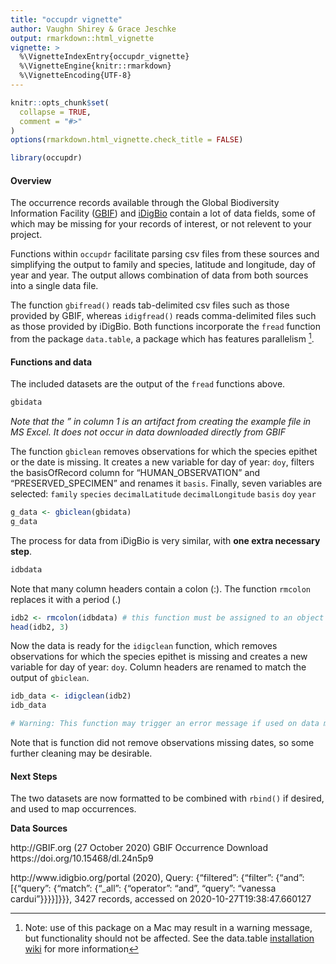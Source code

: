 ```yaml
---
title: "occupdr vignette"
author: Vaughn Shirey & Grace Jeschke
output: rmarkdown::html_vignette
vignette: >
  %\VignetteIndexEntry{occupdr_vignette}
  %\VignetteEngine{knitr::rmarkdown}
  %\VignetteEncoding{UTF-8}
---
```


```r
knitr::opts_chunk$set(
  collapse = TRUE,
  comment = "#>"
)
options(rmarkdown.html_vignette.check_title = FALSE)
```

```r
library(occupdr)
```


#### Overview
The occurrence records available through the Global Biodiversity Information Facility ([GBIF](www.gbif.org)) and [iDigBio](www.idigbio.org) contain a lot of data fields, some of which may be missing for your records of interest, or not relevent to your project. 

Functions within `occupdr` facilitate parsing csv files from these sources and simplifying the output to family and species, latitude and longitude, day of year and year. The output allows combination of data from both sources into a single data file.

The function `gbifread()` reads tab-delimited csv files such as those provided by GBIF, whereas `idigfread()` reads comma-delimited files such as those provided by iDigBio. Both functions incorporate the `fread` function from the package `data.table`, a package which has features parallelism [^1]. 

#### Functions and data

The included datasets are the output of the `fread` functions above. 

```r
gbidata
```
*Note that the " in column 1 is an artifact from creating the example file in MS Excel. It does not occur in data downloaded directly from GBIF*

The function `gbiclean` removes observations for which the species epithet or the date is missing. It creates a new variable for day of year: `doy`, filters the basisOfRecord column for "HUMAN_OBSERVATION" and "PRESERVED_SPECIMEN" and renames it `basis`. Finally, seven variables are selected: `family` `species` `decimalLatitude` `decimalLongitude` `basis` `doy` `year`


```r
g_data <- gbiclean(gbidata)
g_data
```



The process for data from iDigBio is very similar, with **one extra necessary step**.


```r
idbdata
```

Note that many column headers contain a colon (:). The function `rmcolon` replaces it with a period (.)

```r
idb2 <- rmcolon(idbdata) # this function must be assigned to an object
head(idb2, 3)
```

Now the data is ready for the `idigclean` function, which removes observations for which the species epithet is missing and creates a new variable for day of year: `doy`. Column headers are renamed to match the output of `gbiclean`.


```r
idb_data <- idigclean(idb2)
idb_data

# Warning: This function may trigger an error message if used on data modified in MS Excel. 
```

Note that is function did not remove observations missing dates, so some further cleaning may be desirable. 


#### Next Steps

The two datasets are now formatted to be combined with `rbind()` if desired, and used to map occurrences.  




[^1]:Note: use of this package on a Mac may result in a warning message, but functionality should not be affected. See the data.table [installation wiki](https://github.com/Rdatatable/data.table/wiki/Installation) for more information

**Data Sources**

http://GBIF.org (27 October 2020) GBIF Occurrence Download https://doi.org/10.15468/dl.24n5p9

http://www.idigbio.org/portal (2020),
Query: {"filtered": {"filter": {"and": [{"query": {"match": {"_all": {"operator": "and", "query": "vanessa cardui"}}}}]}}},
3427 records, accessed on 2020-10-27T19:38:47.660127